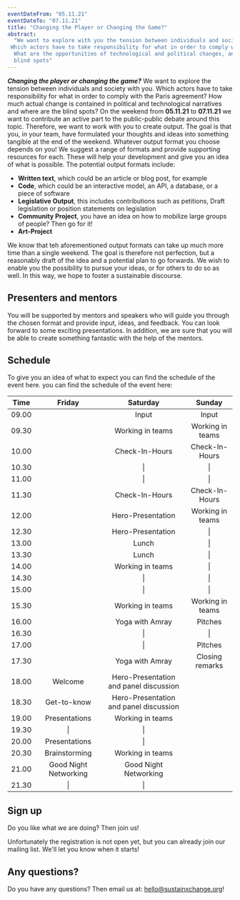 ```yaml
---
eventDateFrom: "05.11.21"
eventDateTo: "07.11.21"
title: "Changing the Player or Changing the Game?"
abstract:
  "We want to explore with you the tension between individuals and society.
 Which actors have to take responsibility for what in order to comply with the Paris agreement?
  What are the opportunities of technological and political changes, and where are the 
  blind spots"
---
```


**_Changing the player or changing the game?_** We want to explore the tension between individuals and society with you. 
Which actors have to take responsibility for what in order to comply with the Paris agreement? 
How much actual change is contained in political and technological narratives and where are the blind spots? 
On the weekend from **05.11.21** to **07.11.21** we want to contribute an active part to the public-public debate around this topic. 
Therefore, we want to work with you to create output. 
The goal is that you, in your team, have formulated your thoughts and ideas into something tangible at the end of the weekend. 
Whatever output format you choose depends on you! 
We suggest a range of formats and provide supporting resources for each. 
These will help your development and give you an idea of what is possible. 
The potential output formats include:

- **Written text**, which could be an article or blog post, for example
- **Code**, which could be an interactive model, an API, a database, or a piece of software
- **Legislative Output**, this includes contributions such as petitions,
  Draft legislation or position statements on legislation
- **Community Project**, you have an idea on how to mobilize large groups of people? Then go for it!
- **Art-Project**

We know that teh aforementioned output formats can take up much more time than a single weekend. 
The goal is therefore not perfection, but a reasonably draft of the idea and a potential plan to go forwards. 
We wish to enable you the possibility to pursue your ideas, or for others to do so as well.
In this way, we hope to foster a sustainable discourse.

## Presenters and mentors

You will be supported by mentors and speakers who will guide you through the chosen format and provide input, ideas, and feedback.
You can look forward to some exciting presentations. In addition, we are sure that you will be able to create something fantastic with the help of the mentors.

## Schedule

To give you an idea of what to expect you can find the schedule of the event here.
you can find the schedule of the event here:

| Time |        Friday            |              Saturday             |    Sunday    |
| ------- | :-------------------: | :-------------------------------: | :------------: |
| 09.00   |                       |           Input                   |  Input  |
| 09.30   |                       |            Working in teams       |   Working in teams   |
| 10.00   |                       |          Check-In-Hours           | Check-In-Hours |
| 10.30   |                       |                \|                 |       \|       |
| 11.00   |                       |                \|                 |       \|       |
| 11.30   |                       |          Check-In-Hours           | Check-In-Hours|
| 12.00   |                       |           Hero-Presentation       |   Working in teams   |
| 12.30   |                       |           Hero-Presentation       |       \|       |
| 13.00   |                       |       Lunch                       |       \|       |
| 13.30   |                       |        Lunch                      |       \|       |
| 14.00   |                       |            Working in teams       |       \|       |
| 14.30   |                       |                \|                 |       \|       |
| 15.00   |                       |                \|                 |       \|       |
| 15.30   |                       |            Working in teams       |   Working in teams  |
| 16.00   |                       |          Yoga with Amray          |    Pitches     |
| 16.30   |                       |                \|                 |       \|       |
| 17.00   |                       |                \|                 |    Pitches     |
| 17.30   |                       |          Yoga with Amray          |     Closing remarks      |
| 18.00   |       Welcome         | Hero-Presentation and panel discussion |                |
| 18.30   | Get-to-know           | Hero-Presentation and panel discussion |                |
| 19.00   |    Presentations      |            Working in teams            |                |
| 19.30   |          \|           |                \|                 |                |
| 20.00   |    Presentations      |                \|                 |                |
| 20.30   |     Brainstorming     |            Working in teams       |                |
| 21.00   | Good Night Networking |       Good Night Networking       |                |
| 21.30   |          \|           |                \|                 |                |

## Sign up

Do you like what we are doing? Then join us!

Unfortunately the registration is not open yet, but you can already join our mailing list. We'll let you know when it starts!

<SignUp noTranslate mb="2rem"/>

## Any questions?

Do you have any questions? Then email us at: hello@sustainxchange.org!
